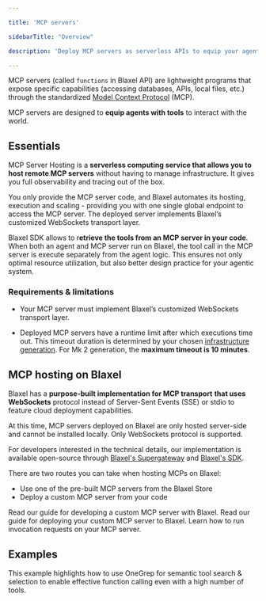 ```yaml
---

title: 'MCP servers'

sidebarTitle: "Overview"

description: 'Deploy MCP servers as serverless APIs to equip your agents with tools.'

---
```


MCP servers (called `functions` in Blaxel API) are lightweight programs that expose specific capabilities (accessing databases, APIs, local files, etc.) through the standardized [Model Context Protocol](https://modelcontextprotocol.io/introduction) (MCP). 

MCP servers are designed to **equip agents with tools** to interact with the world. 

## Essentials

MCP Server Hosting is a **serverless computing service that allows you to host remote MCP servers** without having to manage infrastructure. It gives you full observability and tracing out of the box.

You only provide the MCP server code, and Blaxel automates its hosting, execution and scaling - providing you with one single global endpoint to access the MCP server. The deployed server implements Blaxel’s customized WebSockets transport layer.

Blaxel SDK allows to r**etrieve the tools from an MCP server in your code**. When both an agent and MCP server run on Blaxel, the tool call in the MCP server is execute separately from the agent logic. This ensures not only optimal resource utilization, but also better design practice for your agentic system.

### Requirements & limitations

- Your MCP server must implement Blaxel’s customized WebSockets transport layer.

- Deployed MCP servers have a runtime limit after which executions time out. This timeout duration is determined by your chosen [infrastructure generation](../Infrastructure/Gens). For Mk 2 generation, the **maximum timeout is 10 minutes**.

## MCP hosting on Blaxel

Blaxel has a **purpose-built implementation for MCP transport** **that uses WebSockets** protocol instead of Server-Sent Events (SSE) or stdio to feature cloud deployment capabilities.

At this time, MCP servers deployed on Blaxel are only hosted server-side and cannot be installed locally. Only WebSockets protocol is supported.

<Info>For developers interested in the technical details, our implementation is available open-source through [Blaxel's Supergateway](https://github.com/blaxel-ai/supergateway) and [Blaxel's SDK](https://github.com/blaxel-ai/toolkit/blob/main/sdk-ts/src/functions/mcp.ts).</Info>

There are two routes you can take when hosting MCPs on Blaxel:

- Use one of the pre-built MCP servers from the Blaxel Store
- Deploy a custom MCP server from your code

<Card title="Developing an MCP server" icon="code" href="/Functions/Create-MCP-server">
Read our guide for developing a custom MCP server with Blaxel.
</Card>

<Card title="Host an MCP server on Blaxel" icon="rocket" href="/Functions/Deploy-a-function">
Read our guide for deploying your custom MCP server to Blaxel.
</Card>

<Card title="Connect to an MCP server" icon="bolt" href="/Functions/Invoke-functions">
Learn how to run invocation requests on your MCP server. 
</Card>

## Examples

<Card title="Implement semantic tool search" icon="screwdriver-wrench" href="/Functions/Integrate-in-apps/OneGrep">
This example highlights how to use OneGrep for semantic tool search & selection to enable effective function calling even with a high number of tools.
</Card>